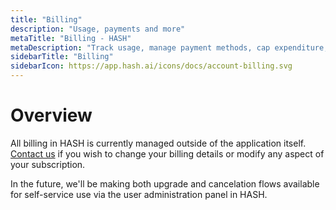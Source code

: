 ```yaml
---
title: "Billing"
description: "Usage, payments and more"
metaTitle: "Billing - HASH"
metaDescription: "Track usage, manage payment methods, cap expenditure, view upcoming invoices, download historical receipts and manage your HASH billing account."
sidebarTitle: "Billing"
sidebarIcon: https://app.hash.ai/icons/docs/account-billing.svg
---
```


# Overview

All billing in HASH is currently managed outside of the application itself. [Contact us](/contact?topic=billing) if you wish to change your billing details or modify any aspect of your subscription.

In the future, we'll be making both upgrade and cancelation flows available for self-service use via the user administration panel in HASH.
